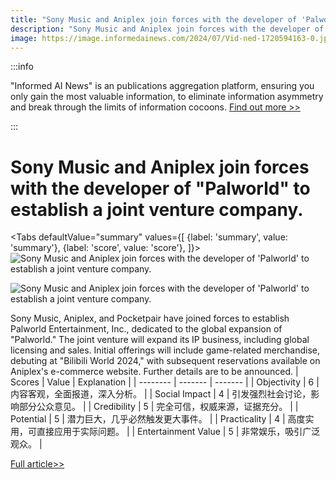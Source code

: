 ```yaml
---
title: "Sony Music and Aniplex join forces with the developer of 'Palworld' to establish a joint venture company."
description: "Sony Music and Aniplex join forces with the developer of 'Palworld' to establish a joint venture company."
image: https://image.informedainews.com/2024/07/Vid-ned-1720594163-0.jpg
---
```



:::info

"Informed AI News" is an publications aggregation platform, ensuring you only gain the most valuable information, to eliminate information asymmetry and break through the limits of information cocoons.  [Find out more >>](/)

:::

# Sony Music and Aniplex join forces with the developer of "Palworld" to establish a joint venture company.


<Tabs
	defaultValue="summary"
	values={[
	{label: 'summary', value: 'summary'},
	{label: 'score', value: 'score'},
]}>
<TabItem value="summary">
<img
  src="https://image.informedainews.com/2024/07/Vid-ned-1720594163-0.jpg"
  alt="Sony Music and Aniplex join forces with the developer of 'Palworld' to establish a joint venture company."
/>

<img
  src="https://image.informedainews.com/2024/07/Vid-A0H-1720594163-4.jpg"
  alt="Sony Music and Aniplex join forces with the developer of 'Palworld' to establish a joint venture company."
/>



Sony Music, Aniplex, and Pocketpair have joined forces to establish Palworld Entertainment, Inc., dedicated to the global expansion of "Palworld." The joint venture will expand its IP business, including global licensing and sales. Initial offerings will include game-related merchandise, debuting at "Bilibili World 2024," with subsequent reservations available on Aniplex's e-commerce website. Further details are to be announced.
</TabItem>
<TabItem value="score">
	| Scores     | Value   | Explanation |
	| -------- | ------- | ------- |
	| Objectivity  | 6    | 内容客观，全面报道，深入分析。    |
	| Social Impact | 4     | 引发强烈社会讨论，影响部分公众意见。    |
	| Credibility    | 5    | 完全可信，权威来源，证据充分。    |
	| Potential    | 5    | 潜力巨大，几乎必然触发更大事件。    |
	| Practicality    | 4    | 高度实用，可直接应用于实际问题。    |
	| Entertainment Value    | 5    | 非常娱乐，吸引广泛观众。    |
</TabItem>
</Tabs>

[Full article>>](https://www.gcores.com/articles/184743)

